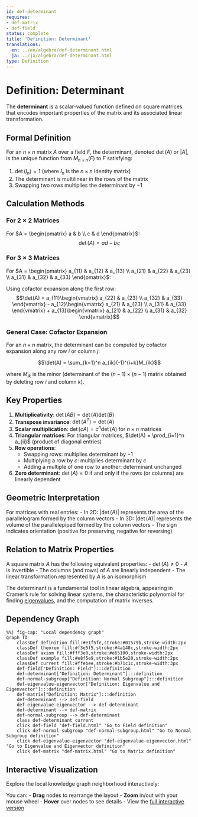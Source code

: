 ```yaml
---
id: def-determinant
requires:
- def-matrix
- def-field
status: complete
title: 'Definition: Determinant'
translations:
  en: ../en/algebra/def-determinant.html
  ja: ../ja/algebra/def-determinant.html
type: Definition
---
```


# Definition: Determinant {#def-determinant}

The **determinant** is a scalar-valued function defined on square matrices that encodes important properties of the matrix and its associated linear transformation.

## Formal Definition

For an $n \times n$ matrix $A$ over a field $F$, the determinant, denoted $\det(A)$ or $|A|$, is the unique function from $M_{n \times n}(F)$ to $F$ satisfying:

1. $\det(I_n) = 1$ (where $I_n$ is the $n \times n$ identity matrix)
2. The determinant is multilinear in the rows of the matrix
3. Swapping two rows multiplies the determinant by $-1$

## Calculation Methods

### For $2 \times 2$ Matrices

For $A = \begin{pmatrix} a & b \\ c & d \end{pmatrix}$:
$$\det(A) = ad - bc$$

### For $3 \times 3$ Matrices

For $A = \begin{pmatrix} a_{11} & a_{12} & a_{13} \\ a_{21} & a_{22} & a_{23} \\ a_{31} & a_{32} & a_{33} \end{pmatrix}$:

Using cofactor expansion along the first row:
$$\det(A) = a_{11}\begin{vmatrix} a_{22} & a_{23} \\ a_{32} & a_{33} \end{vmatrix} - a_{12}\begin{vmatrix} a_{21} & a_{23} \\ a_{31} & a_{33} \end{vmatrix} + a_{13}\begin{vmatrix} a_{21} & a_{22} \\ a_{31} & a_{32} \end{vmatrix}$$

### General Case: Cofactor Expansion

For an $n \times n$ matrix, the determinant can be computed by cofactor expansion along any row $i$ or column $j$:

$$\det(A) = \sum_{k=1}^n a_{ik}(-1)^{i+k}M_{ik}$$

where $M_{ik}$ is the minor (determinant of the $(n-1) \times (n-1)$ matrix obtained by deleting row $i$ and column $k$).

## Key Properties

1. **Multiplicativity**: $\det(AB) = \det(A)\det(B)$
2. **Transpose invariance**: $\det(A^T) = \det(A)$
3. **Scalar multiplication**: $\det(cA) = c^n\det(A)$ for $n \times n$ matrices
4. **Triangular matrices**: For triangular matrices, $\det(A) = \prod_{i=1}^n a_{ii}$ (product of diagonal entries)
5. **Row operations**:
   - Swapping rows: multiplies determinant by $-1$
   - Multiplying a row by $c$: multiplies determinant by $c$
   - Adding a multiple of one row to another: determinant unchanged
6. **Zero determinant**: $\det(A) = 0$ if and only if the rows (or columns) are linearly dependent

## Geometric Interpretation

For matrices with real entries:
- In 2D: $|\det(A)|$ represents the area of the parallelogram formed by the column vectors
- In 3D: $|\det(A)|$ represents the volume of the parallelepiped formed by the column vectors
- The sign indicates orientation (positive for preserving, negative for reversing)

## Relation to Matrix Properties

A square matrix $A$ has the following equivalent properties:
- $\det(A) \neq 0$
- $A$ is invertible
- The columns (and rows) of $A$ are linearly independent
- The linear transformation represented by $A$ is an isomorphism

The determinant is a fundamental tool in linear algebra, appearing in Cramer's rule for solving linear systems, the characteristic polynomial for finding [eigenvalues](def-eigenvalue-eigenvector.qmd), and the computation of matrix inverses.

## Dependency Graph

```mermaid
%%| fig-cap: "Local dependency graph"
graph TD
    classDef definition fill:#e1f5fe,stroke:#01579b,stroke-width:2px
    classDef theorem fill:#f3e5f5,stroke:#4a148c,stroke-width:2px
    classDef axiom fill:#fff3e0,stroke:#e65100,stroke-width:2px
    classDef example fill:#e8f5e9,stroke:#1b5e20,stroke-width:2px
    classDef current fill:#ffebee,stroke:#b71c1c,stroke-width:3px
    def-field["Definition: Field"]:::definition
    def-determinant["Definition: Determinant"]:::definition
    def-normal-subgroup["Definition: Normal Subgroup"]:::definition
    def-eigenvalue-eigenvector["Definition: Eigenvalue and Eigenvector"]:::definition
    def-matrix["Definition: Matrix"]:::definition
    def-determinant --> def-field
    def-eigenvalue-eigenvector --> def-determinant
    def-determinant --> def-matrix
    def-normal-subgroup --> def-determinant
    class def-determinant current
    click def-field "def-field.html" "Go to Field definition"
    click def-normal-subgroup "def-normal-subgroup.html" "Go to Normal Subgroup definition"
    click def-eigenvalue-eigenvector "def-eigenvalue-eigenvector.html" "Go to Eigenvalue and Eigenvector definition"
    click def-matrix "def-matrix.html" "Go to Matrix definition"
```

## Interactive Visualization

Explore the local knowledge graph neighborhood interactively:

::: {.graph-viz data-id="def-determinant" data-width="700" data-height="500"}
:::

You can:
- **Drag** nodes to rearrange the layout
- **Zoom** in/out with your mouse wheel
- **Hover** over nodes to see details
- View the [full interactive version](../../output/interactive/def-determinant.html){target="_blank"}
